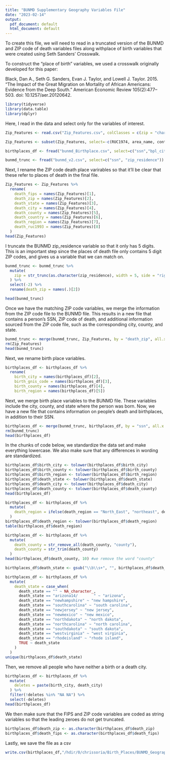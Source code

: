 ```yaml
---
title: "BUNMD Supplementary Geography Variables File"
date: "2023-02-14"
output:
  pdf_document: default
  html_document: default
---
```


To create this file, we will need to read in a truncated version of the BUNMD and ZIP code of death variables files along withplace of birth variables that were created using Seth Sanders' Crosswalk.

To construct the “place of birth” variables, we used a crosswalk originally developed for this paper: 

Black, Dan A., Seth G. Sanders, Evan J. Taylor, and Lowell J. Taylor. 2015. “The Impact of the Great Migration on Mortality of African Americans: Evidence from the Deep South.” American Economic Review 105(2):477–503. doi: 10.1257/aer.20120642.

```r
library(tidyverse)
library(data.table)
library(dplyr)
```

Here, I read in the data and select only for the variables of interest.
```r
Zip_Features <- read.csv("Zip_Features.csv", colClasses = c(zip = "character",FIPS = "character")) 

Zip_Features <- subset(Zip_Features, select=-c(RUC1974, area_name, conterminous, acceptable_cities,district_name,RUC1983,timezone,area_codes,OASDI_benefits_2005,OASDI_total_2005,type,elevation,state,delv_address,OASDI_average_2005,OASDI_disabled_2005,OASDI_benefits_2005,OASDI_retired_2005,geocode))

birthplaces_df <- fread("bunmd_Birthplace.csv", select=c("ssn","bpl_city","feature_id","county_name","Region"))

bunmd_trunc <- fread("bunmd_v2.csv", select=c("ssn", "zip_residence"))
```
Next, I rename the ZIP code death place varirables so that it'll be clear that these refer to places of death in the final file.
```r
Zip_Features <- Zip_Features %>% 
  rename(
    death_fips = names(Zip_Features)[1],
    death_zip = names(Zip_Features)[2],
    death_state = names(Zip_Features)[3],
    death_city = names(Zip_Features)[4],
    death_county = names(Zip_Features)[5],
    death_country = names(Zip_Features)[6],
    death_region = names(Zip_Features)[7],
    death_ruc1993 = names(Zip_Features)[8]
  )
head(Zip_Features)
```
I truncate the BUNMD zip_residence variable so that it only has 5 digits. This is an important step since the places of death file only contains 5 digit ZIP codes, and gives us a variable that we can match on. 
```r
bunmd_trunc <- bunmd_trunc %>% 
  mutate(
    zip = str_trunc(as.character(zip_residence), width = 5, side = "right", ellipsis = "")
  ) %>% 
  select(-2) %>% 
  rename(death_zip = names(.)[2])

head(bunmd_trunc)
```
Once we have the matching ZIP code variables, we merge the information from the ZIP code file to the BUNMD file. This results in a new file that contains a person's SSN, ZIP code of death, and additional information sourced from the ZIP code file, such as the corresponding city, county, and state.
```r
bunmd_trunc <- merge(bunmd_trunc, Zip_Features, by = "death_zip", all.x = TRUE,sort = FALSE)
rm(Zip_Features)
head(bunmd_trunc)
```
Next, we rename birth place variables.
```r
birthplaces_df <- birthplaces_df %>% 
  rename(
    birth_city = names(birthplaces_df)[2],
    birth_gnis_code = names(birthplaces_df)[3],
    birth_county = names(birthplaces_df)[4],
    birth_region = names(birthplaces_df)[5])
```
Next, we merge birth place variables to the BUNMD file. These variables include the city, county, and state where the person was born. Now, we have a new file that contains information on people's death and birthplaces, in addition to their SSN.
```r
birthplaces_df <- merge(bunmd_trunc, birthplaces_df, by = "ssn", all.x = TRUE,sort = FALSE)
rm(bunmd_trunc)
head(birthplaces_df)
```
In the chunks of code below, we standardize the data set and make everything lowercase. We also make sure that any differences in wording are standardized. 
```r
birthplaces_df$birth_city <- tolower(birthplaces_df$birth_city)
birthplaces_df$birth_county <- tolower(birthplaces_df$birth_county)
birthplaces_df$birth_region <- tolower(birthplaces_df$birth_region)
birthplaces_df$death_state <- tolower(birthplaces_df$death_state)
birthplaces_df$death_city <- tolower(birthplaces_df$death_city)
birthplaces_df$death_county <- tolower(birthplaces_df$death_county)
head(birthplaces_df)
```
```r
birthplaces_df <- birthplaces_df %>% 
  mutate(
    death_region = ifelse(death_region == "North_East", "northeast", death_region)
  )
birthplaces_df$death_region <- tolower(birthplaces_df$death_region)
table(birthplaces_df$death_region)
```
```r
birthplaces_df <- birthplaces_df %>% 
  mutate(
    death_county = str_remove_all(death_county, "county"),
    death_county = str_trim(death_county)
  )
head(birthplaces_df$death_county, 10) #we remove the word "county" 
```
```r
birthplaces_df$death_state <- gsub("\\b\\s+", "", birthplaces_df$death_state)

birthplaces_df <- birthplaces_df %>% 
  mutate(
    death_state = case_when(
      death_state == "" ~ NA_character_,
      death_state == "arizona14/       " ~ "arizona",
      death_state == "newhampshire" ~ "new hampshire",
      death_state == "southcarolina" ~ "south carolina",
      death_state == "newjersey" ~ "new jersey",
      death_state == "newmexico" ~ "new mexico",
      death_state == "northdakota" ~ "north dakota",
      death_state == "northcarolina" ~ "north carolina",
      death_state == "southdakota" ~ "south dakota",
      death_state == "westvirginia" ~ "west virginia",
      death_state == "rhodeisland" ~ "rhode island",
      TRUE ~ death_state
    )
  )
unique(birthplaces_df$death_state)
```
Then, we remove all people who have neither a birth or a death city. 
```r
birthplaces_df <- birthplaces_df %>% 
  mutate(
    deletes = paste(birth_city, death_city)
  ) %>% 
  filter(!deletes %in% "NA NA") %>% 
  select(-deletes)
head(birthplaces_df)
```
We then make sure that the FIPS and ZIP code variables are coded as string variables so that the leading zeroes do not get truncated.  
```r
birthplaces_df$death_zip <- as.character(birthplaces_df$death_zip)
birthplaces_df$death_fips <- as.character(birthplaces_df$death_fips)
```
Lastly, we save the file as a csv
```r
write.csv(birthplaces_df,"/hdir/0/chrissoria/Birth_Places/BUNMD_Geography_File",row.names = FALSE)
```


